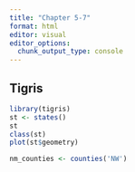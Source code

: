 ```yaml
---
title: "Chapter 5-7"
format: html
editor: visual
editor_options: 
  chunk_output_type: console
---
```


## Tigris

```r
library(tigris)
st <- states()
st
class(st)
plot(st$geometry)
```

```r
nm_counties <- counties('NW')

```
